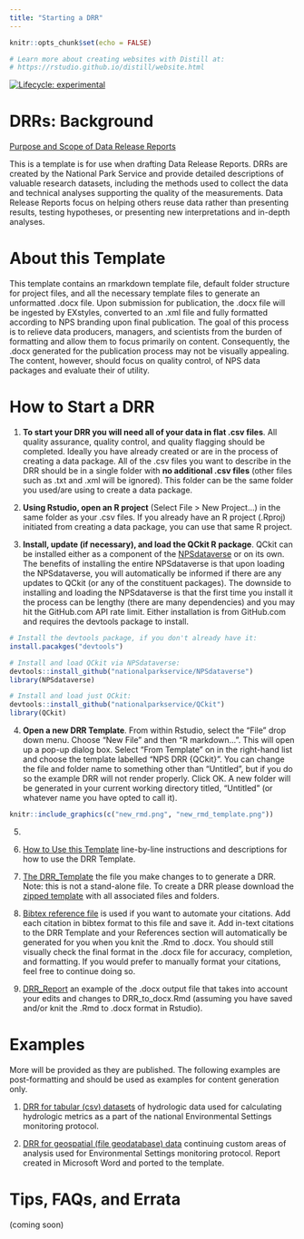 ```yaml
---
title: "Starting a DRR"
---
```


```r
knitr::opts_chunk$set(echo = FALSE)

# Learn more about creating websites with Distill at:
# https://rstudio.github.io/distill/website.html

```

<!-- badges: start -->

[![Lifecycle: experimental](https://img.shields.io/badge/lifecycle-experimental-orange.svg)](https://www.tidyverse.org/lifecycle/#experimental)

<!-- badges: end -->

# DRRs: Background

[Purpose and Scope of Data Release Reports](PurposeAndScope.html)

This is a template is for use when drafting Data Release Reports. DRRs are created by the National Park Service and provide detailed descriptions of valuable research datasets, including the methods used to collect the data and technical analyses supporting the quality of the measurements. Data Release Reports focus on helping others reuse data rather than presenting results, testing hypotheses, or presenting new interpretations and in-depth analyses.

# About this Template

This template contains an rmarkdown template file, default folder structure for project files, and all the necessary template files to generate an unformatted .docx file. Upon submission for publication, the .docx file will be ingested by EXstyles, converted to an .xml file and fully formatted according to NPS branding upon final publication. The goal of this process is to relieve data producers, managers, and scientists from the burden of formatting and allow them to focus primarily on content. Consequently, the .docx generated for the publication process may not be visually appealing. The content, however, should focus on quality control, of NPS data packages and evaluate their of utility.

# How to Start a DRR

1.  **To start your DRR you will need all of your data in flat .csv files**. All quality assurance, quality control, and quality flagging should be completed. Ideally you have already created or are in the process of creating a data package. All of the .csv files you want to describe in the DRR should be in a single folder with **no additional .csv files** (other files such as .txt and .xml will be ignored). This folder can be the same folder you used/are using to create a data package.

2.  **Using Rstudio, open an R project** (Select File \> New Project...) in the same folder as your .csv files. If you already have an R project (.Rproj) initiated from creating a data package, you can use that same R project.

3.  **Install, update (if necessary), and load the QCkit R package**. QCkit can be installed either as a component of the [NPSdataverse](https://nationalparkservice.github.io/NPSdataverse/) or on its own. The benefits of installing the entire NPSdataverse is that upon loading the NPSdataverse, you will automatically be informed if there are any updates to QCkit (or any of the constituent packages). The downside to installing and loading the NPSdataverse is that the first time you install it the process can be lengthy (there are many dependencies) and you may hit the GitHub.com API rate limit. Either installation is from GitHub.com and requires the devtools package to install.

```r
# Install the devtools package, if you don't already have it:
install.pacakges("devtools")
```

```r
# Install and load QCkit via NPSdataverse:
devtools::install_github("nationalparkservice/NPSdataverse")
library(NPSdataverse)
```

```r
# Install and load just QCkit:
devtools::install_github("nationalparkservice/QCkit")
library(QCkit)
```

4.  **Open a new DRR Template**. From within Rstudio, select the "File" drop down menu. Choose "New File" and then "R markdown...". This will open up a pop-up dialog box. Select "From Template" on in the right-hand list and choose the template labelled "NPS DRR {QCkit}". You can change the file and folder name to something other than "Untitled", but if you do so the example DRR will not render properly. Click OK. A new folder will be generated in your current working directory titled, "Untitled" (or whatever name you have opted to call it).

```r
knitr::include_graphics(c("new_rmd.png", "new_rmd_template.png"))
```

5.  

6.  [How to Use this Template](HowToUseThisTemplate.html) line-by-line instructions and descriptions for how to use the DRR Template.

7.  [The DRR_Template](https://github.com/nationalparkservice/DRR_Template/blob/master/DRR_to_docx.Rmd) the file you make changes to to generate a DRR. Note: this is not a stand-alone file. To create a DRR please download the [zipped template](https://github.com/nationalparkservice/DRR_Template/zipball/master) with all associated files and folders.

8.  [Bibtex reference file](https://github.com/nationalparkservice/DRR_Template/raw/master/reference.bib) is used if you want to automate your citations. Add each citation in bibtex format to this file and save it. Add in-text citations to the DRR Template and your References section will automatically be generated for you when you knit the .Rmd to .docx. You should still visually check the final format in the .docx file for accuracy, completion, and formatting. If you would prefer to manually format your citations, feel free to continue doing so.

9.  [DRR_Report](https://github.com/nationalparkservice/DRR_Template/raw/master/DRR_to_docx.docx) an example of the .docx output file that takes into account your edits and changes to DRR_to_docx.Rmd (assuming you have saved and/or knit the .Rmd to .docx format in Rstudio).

# Examples

More will be provided as they are published. The following examples are post-formatting and should be used as examples for content generation only.

1.  [DRR for tabular (csv) datasets](DRAFT_2019_Report_NationalMeanDailyFlowsDataSummary.html) of hydrologic data used for calculating hydrologic metrics as a part of the national Environmental Settings monitoring protocol.

2.  [DRR for geospatial (file geodatabase) data](NPS-NRSS-DRR-2020-1.html) continuing custom areas of analysis used for Environmental Settings monitoring protocol. Report created in Microsoft Word and ported to the template.

# Tips, FAQs, and Errata

(coming soon)

